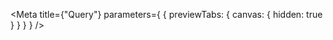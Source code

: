 
<Meta
  title={"Query"}
  parameters={
    {
      previewTabs: {
        canvas: {
          hidden: true
        }
      }
    }
  }
/>

<ActivityStepFulfillCommandDTORootIndex />
